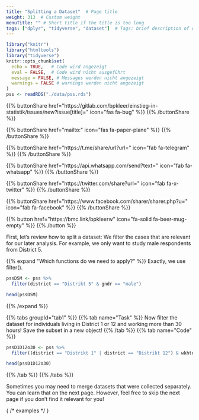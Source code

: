 ```yaml
---
title: "Splitting a Dataset"  # Page title
weight: 313  # Custom weight 
menuTitle: "" # Short title if the title is too long
tags: ["dplyr", "tidyverse", "dataset"]  # Tags: brief description of what happens on the page
---
```

```r
library("knitr")
library("htmltools")
library("tidyverse")
knitr::opts_chunk$set(
  echo = TRUE,   # Code wird angezeigt
  eval = FALSE,  # Code wird nicht ausgeführt
  message = FALSE, # Messages werden nicht angezeigt
  warnings = FALSE # warnings werden nicht angezeigt
)
pss <- readRDS("./data/pss.rds")

```

{{% buttonShare href=\"https\:\/\/gitlab.com\/bpkleer\/einstieg-in-statistik\/issues\/new?issue[title]=\" icon=\"fas fa-bug\" %}} {{% /buttonShare %}} 

{{% buttonShare href=\"mailto\:\" icon=\"fas fa-paper-plane\" %}} {{% /buttonShare %}}

{{% buttonShare href=\"https\:\/\/t.me\/share\/url?url=\" icon=\"fab fa-telegram\" %}} {{% /buttonShare %}}

{{% buttonShare href=\"https\:\/\/api.whatsapp.com\/send?text=\" icon=\"fab fa-whatsapp\" %}} {{% /buttonShare %}}

{{% buttonShare href=\"https\:\/\/twitter.com\/share?url=\" icon=\"fab fa-x-twitter\" %}} {{% /buttonShare %}}

{{% buttonShare href=\"https\:\/\/www.facebook.com\/sharer\/sharer.php?u=\" icon=\"fab fa-facebook\" %}} {{% /buttonShare %}}

{{% button href=\"https\:\/\/bmc.link\/bpkleerw\" icon=\"fa-solid fa-beer-mug-empty\" %}} {{% /button %}}

First, let's review how to split a dataset: We filter the cases that are relevant for our later analysis. For example, we only want to study male respondents from District 5.

{{% expand \"Which functions do we need to apply?\" %}}
Exactly, we use filter(). 

```R
pssD5M <- pss %>%
  filter(district == "Distrikt 5" & gndr == "male")

head(pssD5M)
```
{{% /expand %}}

{{% tabs groupId=\"tab1\" %}}
{{% tab name=\"Task\" %}}
Now filter the dataset for individuals living in District 1 or 12 and working more than 30 hours! Save the subset in a new object!
{{% /tab %}}
{{% tab name=\"Code\" %}}
```R
pssD1D12o30 <- pss %>%
  filter((district == "Distrikt 1" | district == "Distrikt 12") & wkhtot > 30)

head(pssD1D12o30)
```
{{% /tab %}}
{{% /tabs %}}

Sometimes you may need to merge datasets that were collected separately. You can learn that on the next page. However, feel free to skip the next page if you don't find it relevant for you! 

{ /* examples */ }
